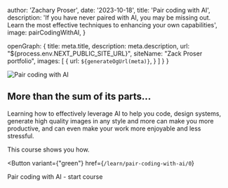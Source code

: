 
  author: 'Zachary Proser',
  date: '2023-10-18',
  title: 'Pair coding with AI', 
  description: 'If you have never paired with AI, you may be missing out. Learn the most effective techniques to enhancing your own capabilities',
  image: pairCodingWithAI,
}

  openGraph: {
    title: meta.title,
    description: meta.description,
    url: "${process.env.NEXT_PUBLIC_SITE_URL}", 
    siteName: "Zack Proser portfolio",
    images: [
      {
        url: `${generateOgUrl(meta)}`,
      }
    ]
  }
}


<Image src={pairCodingWithAI}  alt="Pair coding with AI" />

## More than the sum of its parts... 

Learning how to effectively leverage AI to help you code, design systems, generate high quality images in any style and more 
can make you more productive, and can even make your work more enjoyable and less stressful.

This course shows you how. 

<Button 
  variant={"green"}
  href={`/learn/pair-coding-with-ai/0`}
>
Pair coding with AI - start course
</Button>

